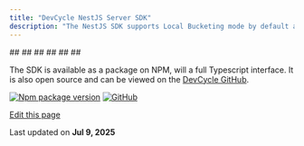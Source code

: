 ```yaml
---
title: "DevCycle NestJS Server SDK"
description: "The NestJS SDK supports Local Bucketing mode by default and performs fast local evaluations of your feature flags."
---
```


<CardGroup>
  <Card title="InstallationInstalling the SDK" href="/sdk/server-side-sdks/nestjs/nestjs-install">
    ##
  </Card>
</CardGroup>

<CardGroup>
  <Card title="Getting StartedInitializing the SDK" href="/sdk/server-side-sdks/nestjs/nestjs-gettingstarted">
    ##
  </Card>
</CardGroup>

<CardGroup>
  <Card title="UsageUsing the SDK" href="/sdk/server-side-sdks/nestjs/nestjs-usage">
    ##
  </Card>
</CardGroup>

<CardGroup>
  <Card title="OpenFeatureHow to implement the OpenFeature Provider" href="/sdk/server-side-sdks/nestjs/nestjs-openfeature">
    ##
  </Card>
</CardGroup>

<CardGroup>
  <Card title="TypescriptSDK features for Typescript users" href="/sdk/server-side-sdks/nestjs/nestjs-typescript">
    ##
  </Card>
</CardGroup>

<CardGroup>
  <Card title="Example AppTry it out for yourself" href="/sdk/server-side-sdks/nestjs/nestjs-example">
    ##
  </Card>
</CardGroup>

The SDK is available as a package on NPM, will a full Typescript interface. It is also open source and can be viewed on the [DevCycle GitHub](https://github.com/DevCycleHQ/js-sdks/tree/main/sdk/nestjs).

[![Npm package version](/images/sdk/server-side-sdks/nestjs/npm/v/-devcycle/nestjs-server-sdk)](https://www.npmjs.com/package/@devcycle/nestjs-server-sdk) [![GitHub](/images/sdk/server-side-sdks/nestjs/github/stars/devcyclehq/js-sdks.svg)](https://github.com/devcyclehq/js-sdks)

[Edit this page](https://github.com/devcyclehq/devcycle-docs/edit/main/docs/sdk/server-side-sdks/nestjs/nestjs.md)

Last updated on **Jul 9, 2025**
